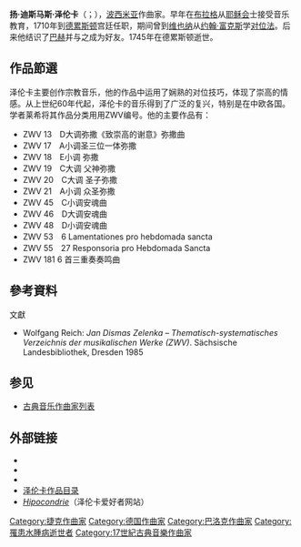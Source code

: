 {{Infobox classical
| 中文名       = 泽伦卡
| 画像         = 
| 附注         =
| 原文名       = Jan Dismas Zelenka
| 国别         = {{flag|神圣罗马帝国}}
| 出生日期     = {{birth date|1679|10|16}}
| 出生地       = {{flag|神圣罗马帝国}}[[File:Flag_of_Bohemia.svg|20px]][[波希米亚王国|波希米亚王国]]劳诺维茨
| 逝世日期     = {{death date and age|1745|12|23|1679|10|16}}
| 逝世地       = {{flag|神圣罗马帝国}}{{flag|萨克森选侯国}}[[德累斯顿|德累斯顿]]
| 所属时期     = [[巴洛克|巴洛克]]
| 所属乐派     =
| 擅长作品类型 = [[管弦乐|管弦乐]]，[[室内乐|室内乐]]，宗教音乐
| 代表作       = 器乐随想曲，三重奏鸣曲，大量弥撒曲
| 师从         = [[约翰·富克斯|约翰·富克斯]]
| 学生         = 
| 官方网站     =
}}

'''扬·迪斯马斯·泽伦卡'''（{{lang-cs|Jan Dismas Zelenka}}；{{bd|1679年|10月16日|1745年|12月23日}}），[[波西米亚|波西米亚]]作曲家。早年在[[布拉格|布拉格]]从[[耶稣会|耶稣会]]士接受音乐教育，1710年到[[德累斯顿|德累斯顿]]宫廷任职，期间曾到[[维也纳|维也纳]]从[[约翰·富克斯|约翰·富克斯]]学[[对位法|对位法]]。后来他结识了[[巴赫|巴赫]]并与之成为好友。1745年在德累斯顿逝世。

== 作品節選 ==
泽伦卡主要创作宗教音乐，他的作品中运用了娴熟的对位技巧，体现了崇高的情感。从上世纪60年代起，泽伦卡的音乐得到了广泛的复兴，特别是在中欧各国。
学者莱希将其作品分类用用ZWV编号。他的主要作品有：

* ZWV 13　D大调弥撒《致崇高的谢意》弥撒曲
* ZWV 17　A小调圣三位一体弥撒
* ZWV 18　E小调 弥撒
* ZWV 19　C大调 父神弥撒
* ZWV 20　C大调 圣子弥撒
* ZWV 21　A小调 众圣弥撒
* ZWV 45　C小调安魂曲
* ZWV 46　D大调安魂曲
* ZWV 48　D小调安魂曲
* ZWV 53　6 Lamentationes pro hebdomada sancta
* ZWV 55　27 Responsoria pro Hebdomada Sancta
* ZWV 181 6 首三重奏奏鸣曲

== 參考資料 ==
;文獻
* Wolfgang Reich: ''Jan Dismas Zelenka – Thematisch-systematisches Verzeichnis der musikalischen Werke (ZWV)''. Sächsische Landesbibliothek, Dresden 1985

== 参见 ==
{{Portal box|古典音樂}}
* [[古典音乐作曲家列表|古典音乐作曲家列表]]

== 外部链接 ==
* {{commons category-inline}}
* {{IMSLP|id=Zelenka, Jan Dismas}}
* {{ChoralWiki}}
* [https://www.wissensdrang.com/zwv.htm 泽伦卡作品目录] {{Wayback|url=http://www.wissensdrang.com/zwv.htm |date=20210210204154 }}  
* [http://www7a.biglobe.ne.jp/~thor/music/index.html ''Hipocondrie'']（泽伦卡爱好者网站）{{jp}} {{Wayback|url=http://www7a.biglobe.ne.jp/~thor/music/index.html |date=20170704104826 }}

{{Authority control}}

{{DEFAULTSORT:Zelenka, Jan Dismas}}
[[Category:捷克作曲家|Category:捷克作曲家]]
[[Category:德国作曲家|Category:德国作曲家]]
[[Category:巴洛克作曲家|Category:巴洛克作曲家]]
[[Category:罹患水腫病逝世者|Category:罹患水腫病逝世者]]
[[Category:17世紀古典音樂作曲家|Category:17世紀古典音樂作曲家]]